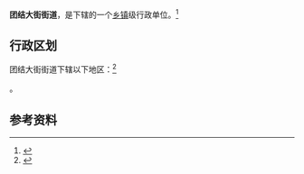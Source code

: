 {{中国乡级行政区|15/02/03/007/000}}

'''团结大街街道'''，是{{PRC admin/fullname|15/02/03/007/000|3}}下辖的一个[[乡镇|乡镇]]级行政单位。<ref>{{PRC admin/ref sgc|{{PRC admin/parent|15/02/03/007/000}}}}</ref>

== 行政区划 ==

团结大街街道下辖以下地区：<ref>{{PRC admin/ref sgc|15/02/03/007/000}}</ref>

{{PRC admin/children|15/02/03/007/000}}。

== 参考资料 ==

{{reflist}}

{{行政区划小作品}}
{{PRC admin/navcat|15/02/03/007/000}}